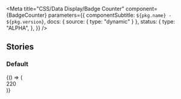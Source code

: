 

<Meta
  title="CSS/Data Display/Badge Counter"
  component={BadgeCounter}
  parameters={{
    componentSubtitle: `${pkg.name} - ${pkg.version}`,
    docs: { source: { type: "dynamic" } },
    status: {
      type: "ALPHA",
    },
  }}
/>

<Description markdown={readme} />

## Stories

### Default

<Canvas>
  <Story name="Default">
    {() => (
      <div className="denhaag-badge-counter">
        <div className="denhaag-dot-indicator denhaag-dot-indicator--overlap-rectangle">
          <div className="denhaag-badge-counter__counter">220</div>
          <div className="denhaag-dot-indicator__dot"></div>
        </div>
      </div>
    )}
  </Story>
</Canvas>

<ArgsTable of={BadgeCounter} />
